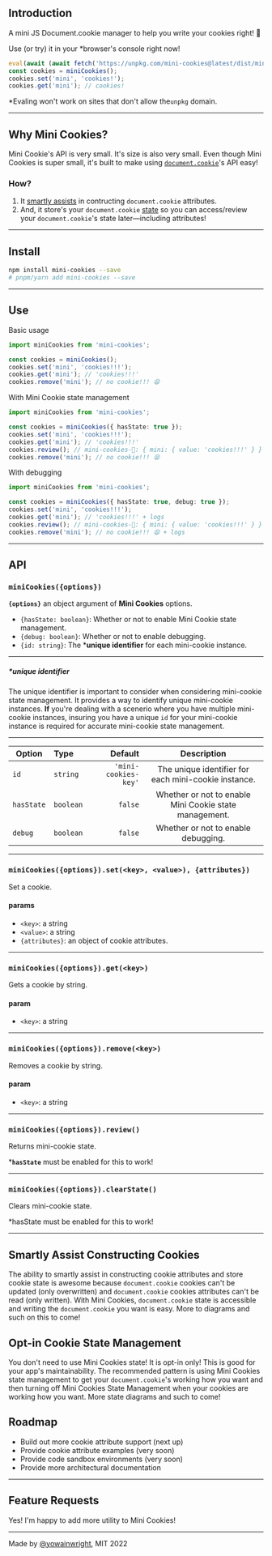 ## Introduction

A mini JS Document.cookie manager to help you write your cookies right! 🎯

Use (or try) it in your \*browser's console right now!

```js
eval(await (await fetch('https://unpkg.com/mini-cookies@latest/dist/mini-cookies.umd.js')).text())
const cookies = miniCookies();
cookies.set('mini', 'cookies!');
cookies.get('mini'); // cookies!
```

\*Evaling won't work on sites that don't allow the`unpkg` domain.

---

## Why Mini Cookies?

Mini Cookie's API is very small. It's size is also very small.
Even though Mini Cookies is super small, it's built to make using [`document.cookie`](https://developer.mozilla.org/en-US/docs/Web/API/Document/cookie)'s API easy!

### How?

1. It [smartly assists](#smartly-assist-constructing-cookies) in contructing `document.cookie` attributes.
2. And, it store's your `document.cookie` [state](opt-in-cookie-state-management) so you can access/review your `document.cookie`'s state later—including attributes!

---

## Install

```bash
npm install mini-cookies --save
# pnpm/yarn add mini-cookies --save
```

---

## Use

Basic usage

```typescript
import miniCookies from 'mini-cookies';

const cookies = miniCookies();
cookies.set('mini', 'cookies!!!');
cookies.get('mini'); // 'cookies!!!'
cookies.remove('mini'); // no cookie!!! 😫
```

With Mini Cookie state management

```typescript
import miniCookies from 'mini-cookies';

const cookies = miniCookies({ hasState: true });
cookies.set('mini', 'cookies!!!');
cookies.get('mini'); // 'cookies!!!'
cookies.review(); // mini-cookies-🍪: { mini: { value: 'cookies!!!' } }
cookies.remove('mini'); // no cookie!!! 😫
```

With debugging

```typescript
import miniCookies from 'mini-cookies';

const cookies = miniCookies({ hasState: true, debug: true });
cookies.set('mini', 'cookies!!!');
cookies.get('mini'); // 'cookies!!!' + logs
cookies.review(); // mini-cookies-🍪: { mini: { value: 'cookies!!!' } }
cookies.remove('mini'); // no cookie!!! 😫 + logs
```

---

## API

### `miniCookies({options})`

**`{options}`** an object argument of **Mini Cookies** options.

- `{hasState: boolean}`: Whether or not to enable Mini Cookie state management.
- `{debug: boolean}`: Whether or not to enable debugging.
- `{id: string}`: The \***unique identifier** for each mini-cookie instance.

---

##### \*unique identifier

The unique identifier is important to consider when considering mini-cookie state management. It provides a way to identify unique mini-cookie instances. **If** you're dealing with a scenerio where you have multiple mini-cookie instances, insuring you have a unique `id` for your mini-cookie instance is required for accurate mini-cookie state management.

---

| Option | Type | Default | Description |
| - | :- | -: | :-: |
| `id` | `string` | `'mini-cookies-key'` | The unique identifier for each mini-cookie instance. |
| `hasState` | `boolean` | `false` | Whether or not to enable Mini Cookie state management. |
| `debug` | `boolean` | `false` | Whether or not to enable debugging. |

---

### `miniCookies({options}).set(<key>, <value>), {attributes})`

Set a cookie.

#### params

- `<key>`: a string
- `<value>`: a string
- `{attributes}`: an object of cookie attributes.

---

### `miniCookies({options}).get(<key>)`

Gets a cookie by string.

#### param

- `<key>`: a string

---

### `miniCookies({options}).remove(<key>)`

Removes a cookie by string.

#### param

- `<key>`: a string

---

### `miniCookies({options}).review()`

Returns mini-cookie state.

\***`hasState`** must be enabled for this to work!

---

### `miniCookies({options}).clearState()`
Clears mini-cookie state.

*hasState must be enabled for this to work!

---

## Smartly Assist Constructing Cookies

The ability to smartly assist in constructing cookie attributes and store cookie state is awesome because `document.cookie` cookies can't be updated (only overwritten) and `document.cookie` cookies attributes can't be read (only written). With Mini Cookies, `document.cookie` state is accessible and writing the `document.cookie` you want is easy. More to diagrams and such on this to come!

## Opt-in Cookie State Management

You don't need to use Mini Cookies state! It is opt-in only! This is good for your app's maintainability. The recommended pattern is using Mini Cookies state management to get your `document.cookie`'s working how you want and then turning off Mini Cookies State Management when your cookies are working how you want. More state diagrams and such to come!

## Roadmap

- Build out more cookie attribute support (next up)
- Provide cookie attribute examples (very soon)
- Provide code sandbox environments (very soon)
- Provide more architectural documentation

---

## Feature Requests

Yes! I'm happy to add more utility to Mini Cookies!

---

Made by [@yowainwright](https://github.com/yowainwright), MIT 2022
